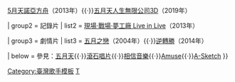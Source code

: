 {{Navbox
| name = 溫尚翊
| title = [[溫尚翊]]
| titlestyle = background:#CCDDFF;
| groupstyle = background:#CCDDFF;
| abovestyle = background:#CCDDFF;
| belowstyle = background:#CCDDFF;
| background = group_or_band

| group1 = 演唱會電影
| list1 = [[五月天追夢3DNA]]（2011年）{{·}}[[5月天諾亞方舟]]（2013年）{{·}}[[五月天人生無限公司3D]]（2019年）

| group2 = 記錄片
| list2  = [[現場·戰場·夢工廠 Live in Live]]（2013年）

| group3 = 劇情片
| list3  = [[五月之戀]]（2004年）{{·}}[[逆轉勝]]（2014年）

| below = 參見：[[五月天]]{{·}}[[滾石唱片]]{{·}}[[相信音樂]]{{·}}[[Amuse]]{{·}}[[A-Sketch]]
}}
<noinclude>
{{collapsible option}}
[[Category:臺灣歌手模板‎]]
[[Category:五月天|T‎]]
</noinclude>